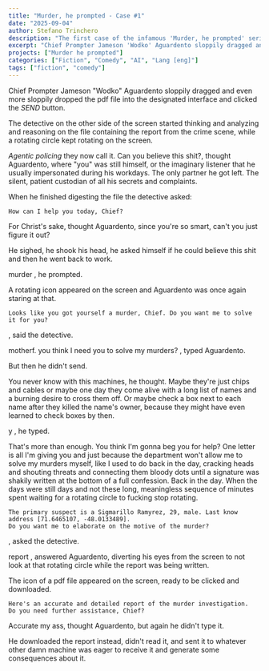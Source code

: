 ```yaml
---
title: "Murder, he prompted - Case #1"
date: "2025-09-04"
author: Stefano Trinchero
description: "The first case of the infamous 'Murder, he prompted' series"
excerpt: "Chief Prompter Jameson 'Wodko' Aguardento sloppily dragged and even more sloppily dropped the pdf file into the designated interface..."
projects: ["Murder he prompted"]
categories: ["Fiction", "Comedy", "AI", "Lang [eng]"]
tags: ["fiction", "comedy"]
---
```



Chief Prompter Jameson "Wodko" Aguardento sloppily dragged and even more sloppily dropped the pdf file into the designated interface and clicked the *SEND* button.

The detective on the other side of the screen started thinking and analyzing and 
reasoning on the file containing the report from the crime scene, while a rotating circle kept 
rotating on the screen. 

*Agentic policing* they now call it. Can you believe this shit?, thought Aguardento, 
where "you" was still himself, or the imaginary listener that he usually impersonated 
during his workdays. The only partner he got left. 
The silent, patient custodian of all his secrets and complaints.


When he finished digesting the file the detective asked:

```
How can I help you today, Chief? 
```

For Christ's sake, thought Aguardento, since you're so smart, can't you just figure it out?

He sighed, he shook his head, he asked himself if he could believe this shit and then he went back to work.

<ChatBubble>
murder
</ChatBubble>
, he prompted.

A rotating icon appeared on the screen and Aguardento was once again staring at that. 

```
Looks like you got yourself a murder, Chief. Do you want me to solve it for you?
```
, said the detective.


<ChatBubble>
motherf. you think I need you to solve my murders?
</ChatBubble>
, typed Aguardento.

But then he didn't send.

You never know with this machines, he thought. 
Maybe they're just chips and cables or maybe one day they come alive with a long list of names and a burning desire to cross them off.
Or maybe check a box next to each name after they killed the name's owner, because they might have even learned to check boxes by then.

<ChatBubble>
y
</ChatBubble>
, he typed. 

That's more than enough. You think I'm gonna beg you for help? One letter is all I'm giving you and just because 
the department won't allow me to solve my murders myself, like I used to do back in the day, cracking heads and shouting threats 
and connecting them bloody dots until a signature was shakily written at the bottom of a full confession.
Back in the day. When the days were still days and not these long, 
meaningless sequence of minutes spent waiting for a rotating circle to fucking stop rotating.

```
The primary suspect is a Sigmarillo Ramyrez, 29, male. Last know address [71.6465107, -48.0133489].
Do you want me to elaborate on the motive of the murder?
```
, asked the detective.

<ChatBubble>
report
</ChatBubble>
, answered Aguardento, diverting his eyes from the screen to not look at that rotating circle 
while the report was being written.

The icon of a pdf file appeared on the screen, ready to be clicked and downloaded.

```
Here's an accurate and detailed report of the murder investigation.
Do you need further assistance, Chief?

```

Accurate my ass, thought Aguardento, but again he didn't type it. 

He downloaded the report instead, didn't read it, 
and sent it to whatever other damn machine was eager to receive it and generate some consequences about it.
 


